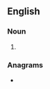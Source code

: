==English==
{{wikipedia}}

===Noun===
{{en-noun}}

# {{io|lang=en|{{w|Line Impedance Stabilisation Network}}}}

===Anagrams===
* {{anagrams|en|a=ilns|lins|nils}}
